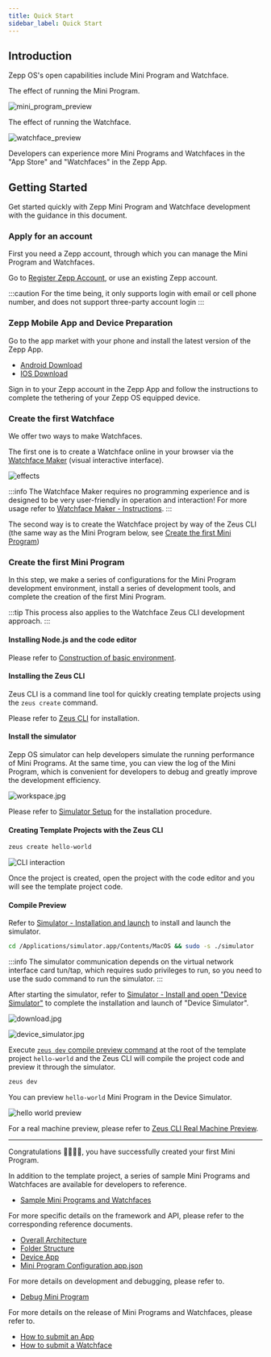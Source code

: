 ```yaml
---
title: Quick Start
sidebar_label: Quick Start
---
```


## Introduction

Zepp OS's open capabilities include Mini Program and Watchface.

The effect of running the Mini Program.

![mini_program_preview](/img/docs/quick-start/mini_program_preview.gif)

The effect of running the Watchface.

![watchface_preview](/img/docs/quick-start/watchface_preview.gif)

Developers can experience more Mini Programs and Watchfaces in the "App Store" and "Watchfaces" in the Zepp App.

## Getting Started

Get started quickly with Zepp Mini Program and Watchface development with the guidance in this document.

### Apply for an account

First you need a Zepp account, through which you can manage the Mini Program and Watchfaces.

Go to [Register Zepp Account](https://user.zepp.com/universalLogin/index.html#/register?project_name=open_platform&project_redirect_uri=https%3A%2F%2Fconsole.zepp.com%2F%23%2F&platform_app=com.huami.webapp), or use an existing Zepp account.

:::caution
For the time being, it only supports login with email or cell phone number, and does not support three-party account login
:::

### Zepp Mobile App and Device Preparation

Go to the app market with your phone and install the latest version of the Zepp App.

- [Android Download](https://play.google.com/store/apps/details?id=com.huami.watch.hmwatchmanager&hl=en&gl=US)
- [IOS Download](https://apps.apple.com/us/app/zepp-formerly-amazfit/id1127269366)

Sign in to your Zepp account in the Zepp App and follow the instructions to complete the tethering of your Zepp OS equipped device.

### Create the first Watchface

We offer two ways to make Watchfaces.

The first one is to create a Watchface online in your browser via the [Watchface Maker](https://watchface.zepp.com/) (visual interactive interface).

![effects](/img/docs/guides/tools/watchface/overview.png)

:::info
The Watchface Maker requires no programming experience and is designed to be very user-friendly in operation and interaction! For more usage refer to [Watchface Maker - Instructions](./tools/watchface/index.md).
:::

The second way is to create the Watchface project by way of the Zeus CLI (the same way as the Mini Program below, see [Create the first Mini Program](#create-the-first-mini-program))

### Create the first Mini Program

In this step, we make a series of configurations for the Mini Program development environment, install a series of development tools, and complete the creation of the first Mini Program.

:::tip
This process also applies to the Watchface Zeus CLI development approach.
:::

#### Installing Node.js and the code editor

Please refer to [Construction of basic environment](../guides/best-practice/Basic-environment-construction.mdx).

#### Installing the Zeus CLI

Zeus CLI is a command line tool for quickly creating template projects using the `zeus create` command.

Please refer to [Zeus CLI](../guides/tools/cli/index.md) for installation.

#### Install the simulator

Zepp OS simulator can help developers simulate the running performance of Mini Programs. At the same time, you can view the log of the Mini Program, which is convenient for developers to debug and greatly improve the development efficiency.

![workspace.jpg](/img/simulator/workspace.jpg)

Please refer to [Simulator Setup](../guides/tools/simulator/setup.md) for the installation procedure.

#### Creating Template Projects with the Zeus CLI

```sh
zeus create hello-world
```

![CLI interaction](/img/docs/quick-start/cli_interaction.jpg)

Once the project is created, open the project with the code editor and you will see the template project code.

#### Compile Preview

Refer to [Simulator - Installation and launch](../guides/tools/simulator/setup.md) to install and launch the simulator.

```sh
cd /Applications/simulator.app/Contents/MacOS && sudo -s ./simulator
```

:::info
The simulator communication depends on the virtual network interface card tun/tap, which requires sudo privileges to run, so you need to use the sudo command to run the simulator.
:::

After starting the simulator, refer to [Simulator - Install and open "Device Simulator"](./tools/simulator/index.md#install-and-open-device-simulator) to complete the installation and launch of "Device Simulator".

![download.jpg](/img/simulator/download.jpg)

![device_simulator.jpg](/img/simulator/device_simulator.jpg)

Execute [`zeus dev` compile preview command](../guides/tools/cli/index.md#zeus-preview-compilation-preview-real-machine) at the root of the template project `hello-world` and the Zeus CLI will compile the project code and preview it through the simulator.

```sh
zeus dev
```

You can preview `hello-world` Mini Program in the Device Simulator.

![hello world preview](/img/docs/quick-start/hello_world.jpg)

For a real machine preview, please refer to [Zeus CLI Real Machine Preview](../guides/tools/cli/index.md#zeus-preview-compile-preview-real-machine).

---

Congratulations 🎉🎉🎉🎉, you have successfully created your first Mini Program.

In addition to the template project, a series of sample Mini Programs and Watchfaces are available for developers to reference.

- [Sample Mini Programs and Watchfaces](../samples/index.md)

For more specific details on the framework and API, please refer to the corresponding reference documents.

- [Overall Architecture](./architecture/arc.mdx)
- [Folder Structure](./architecture/folder-structure.mdx)
- [Device App](./framework/device/intro.md)
- [Mini Program Configuration app.json](../reference/app-json.mdx)

For more details on development and debugging, please refer to.

- [Debug Mini Program](../guides/best-practice/debug.mdx)

For more details on the release of Mini Programs and Watchfaces, please refer to.

- [How to submit an App](../distribute/index.md)
- [How to submit a Watchface](../distribute/watchface.md)
